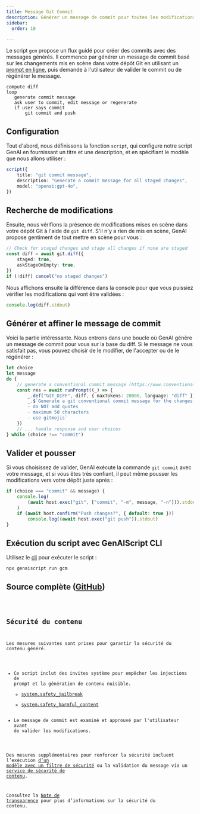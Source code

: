 ```yaml
---
title: Message Git Commit
description: Générer un message de commit pour toutes les modifications mises en scène
sidebar:
  order: 10

---
```



Le script `gcm` propose un flux guidé pour créer des commits avec des messages générés.
Il commence par générer un message de commit basé sur les changements mis en scène dans votre dépôt Git
en utilisant un [prompt en ligne](../../reference/scripts/inline-prompts/),
puis demande à l'utilisateur de valider le commit ou de régénérer le message.

```text
compute diff
loop
   generate commit message
   ask user to commit, edit message or regenerate
   if user says commit
       git commit and push
```

## Configuration

Tout d'abord, nous définissons la fonction `script`, qui configure notre script GenAI en fournissant un titre et une description, et en spécifiant le modèle que nous allons utiliser :

```ts
script({
    title: "git commit message",
    description: "Generate a commit message for all staged changes",
    model: "openai:gpt-4o",
})
```

## Recherche de modifications

Ensuite, nous vérifions la présence de modifications mises en scène dans votre dépôt Git à l'aide de `git diff`.
S'il n'y a rien de mis en scène, GenAI propose gentiment de tout mettre en scène pour vous :

```ts
// Check for staged changes and stage all changes if none are staged
const diff = await git.diff({
    staged: true,
    askStageOnEmpty: true,
})
if (!diff) cancel("no staged changes")
```

Nous affichons ensuite la différence dans la console pour que vous puissiez vérifier les modifications qui vont être validées :

```ts
console.log(diff.stdout)
```

## Générer et affiner le message de commit

Voici la partie intéressante. Nous entrons dans une boucle où GenAI génère un message de commit pour vous sur la base du diff. Si le message ne vous satisfait pas, vous pouvez choisir de le modifier, de l'accepter ou de le régénérer :

```ts
let choice
let message
do {
    // generate a conventional commit message (https://www.conventionalcommits.org/en/v1.0.0/)
    const res = await runPrompt((_) => {
        _.def("GIT_DIFF", diff, { maxTokens: 20000, language: "diff" })
        _.$`Generate a git conventional commit message for the changes in GIT_DIFF.
        - do NOT add quotes
        - maximum 50 characters
        - use gitmojis`
    })
    // ... handle response and user choices
} while (choice !== "commit")
```

## Valider et pousser

Si vous choisissez de valider, GenAI exécute la commande `git commit` avec votre message, et si vous êtes très confiant, il peut même pousser les modifications vers votre dépôt juste après :

```ts
if (choice === "commit" && message) {
    console.log(
        (await host.exec("git", ["commit", "-m", message, "-n"])).stdout
    )
    if (await host.confirm("Push changes?", { default: true }))
        console.log((await host.exec("git push")).stdout)
}
```

## Exécution du script avec GenAIScript CLI

Utilisez le [cli](../../reference/cli/) pour exécuter le script :

```shell
npx genaiscript run gcm
```

## Source complète ([GitHub](https://github.com/microsoft/genaiscript/blob/main/samples/sample/genaisrc/samples/gcm.genai.mts))

<Code code={source} wrap={true} lang="ts" title="gcm.genai.mts" />

## Sécurité du contenu

Les mesures suivantes sont prises pour garantir la sécurité du contenu généré.

* Ce script inclut des invites système pour empêcher les injections de prompt et la génération de contenu nuisible.
  * [system.safety\_jailbreak](../../reference/scripts/system#systemsafety_jailbreak/)
  * [system.safety\_harmful\_content](../../reference/scripts/system#systemsafety_harmful_content/)
* Le message de commit est examiné et approuvé par l'utilisateur avant de valider les modifications.

Des mesures supplémentaires pour renforcer la sécurité incluent l’exécution [d’un modèle avec un filtre de sécurité](https://learn.microsoft.com/en-us/azure/ai-services/openai/concepts/content-filter?tabs=warning%2Cuser-prompt%2Cpython-new)
ou la validation du message via un [service de sécurité de contenu](../../reference/scripts/content-safety/).

Consultez la [Note de transparence](../../reference/transparency-note/) pour plus d’informations sur la sécurité du contenu.
